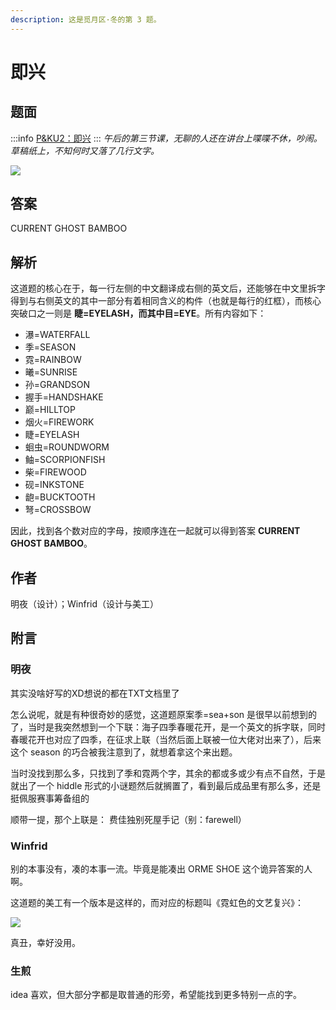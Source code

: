 ```yaml
---
description: 这是觅月区·冬的第 3 题。
---
```


# 即兴

## 题面

:::info
[P&KU2：即兴](https://pnku2.pkupuzzle.art/#/game/miyue/winter_03)
:::
_午后的第三节课，无聊的人还在讲台上喋喋不休，吵闹。_
_草稿纸上，不知何时又落了几行文字。_

![](./03-ji-xing.assets/image_1.webp)

## 答案

CURRENT GHOST BAMBOO

## 解析

这道题的核心在于，每一行左侧的中文翻译成右侧的英文后，还能够在中文里拆字得到与右侧英文的其中一部分有着相同含义的构件（也就是每行的红框），而核心突破口之一则是 **睫=EYELASH，**而其中**目=EYE**。所有内容如下：

- 瀑=WATERFALL
- 季=SEASON
- 霓=RAINBOW
- 曦=SUNRISE
- 孙=GRANDSON
- 握手=HANDSHAKE
- 巅=HILLTOP
- 烟火=FIREWORK
- 睫=EYELASH
- 蛔虫=ROUNDWORM
- 鲉=SCORPIONFISH
- 柴=FIREWOOD
- 砚=INKSTONE
- 龅=BUCKTOOTH
- 弩=CROSSBOW

因此，找到各个数对应的字母，按顺序连在一起就可以得到答案 **CURRENT GHOST BAMBOO**。

## 作者

明夜（设计）；Winfrid（设计与美工）

## 附言

### 明夜

其实没啥好写的XD想说的都在TXT文档里了

怎么说呢，就是有种很奇妙的感觉，这道题原案季=sea+son 是很早以前想到的了，当时是我突然想到一个下联：海子四季春暖花开，是一个英文的拆字联，同时春暖花开也对应了四季，在征求上联（当然后面上联被一位大佬对出来了），后来这个 season 的巧合被我注意到了，就想着拿这个来出题。

当时没找到那么多，只找到了季和霓两个字，其余的都或多或少有点不自然，于是就出了一个 hiddle 形式的小谜题然后就搁置了，看到最后成品里有那么多，还是挺佩服赛事筹备组的

顺带一提，那个上联是： 费佳独别死屋手记（别：farewell）

### Winfrid

别的本事没有，凑的本事一流。毕竟是能凑出 ORME SHOE 这个诡异答案的人啊。

这道题的美工有一个版本是这样的，而对应的标题叫《霓虹色的文艺复兴》：

![](./03-ji-xing.assets/image_2.webp)

真丑，幸好没用。

### 生煎

idea 喜欢，但大部分字都是取普通的形旁，希望能找到更多特别一点的字。
